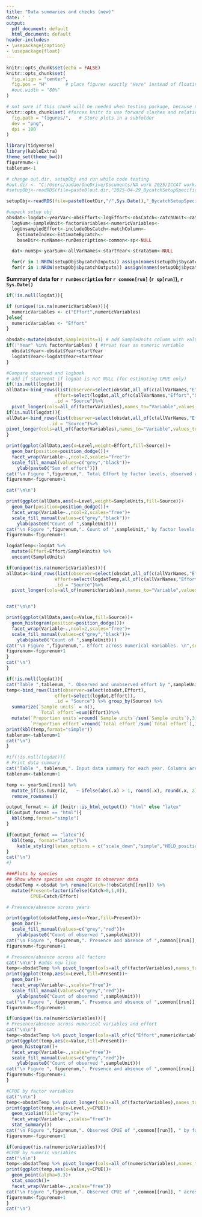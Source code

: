 ```yaml
---
title: "Data summaries and checks (new)"
date: ' '
output:
  pdf_document: default
  html_document: default
header-includes:
- \usepackage{caption}
- \usepackage{float}
---
```


```r
knitr::opts_chunk$set(echo = FALSE)
knitr::opts_chunk$set(
  fig.align = "center",
  fig.pos = "H"       # place figures exactly "Here" instead of floating
  #out.width = "80%"
)

# not sure if this chunk will be needed when testing package, because not be using a path locating this markdown file
knitr::opts_chunk$set( #forces knitr to use forward slashes and relative paths for figure output when rendering in pdf
  fig.path = "figures/",   # Store plots in a subfolder
  dev = "png",
  dpi = 100
)
```

```r
library(tidyverse)
library(kableExtra)
theme_set(theme_bw())
figurenum<-1
tablenum<-1
```

```r
# change out.dir, setupObj and run while code testing
#out.dir <- "C:/Users/aadao/OneDrive/Documents/NA work 2025/ICCAT work/Tool improvements project/Output SimulatedExample_newdatasetupfunction/"
#setupObj<-readRDS(file=paste0(out.dir,"2025-04-29_BycatchSetupSpecification.rds"))

setupObj<-readRDS(file=paste0(outDir,"/",Sys.Date(),"_BycatchSetupSpecification.rds"))

#unpack setup obj
obsdat<-logdat<-yearVar<-obsEffort<-logEffort<-obsCatch<-catchUnit<-catchType<-
  logNum<-sampleUnit<-factorVariables<-numericVariables<-
  logUnsampledEffort<-includeObsCatch<-matchColumn<-
    EstimateIndex<-EstimateBycatch<-
    baseDir<-runName<-runDescription<-common<-sp<-NULL

  dat<-numSp<-yearSum<-allVarNames<-startYear<-strataSum<-NULL

  for(r in 1:NROW(setupObj$bycatchInputs)) assign(names(setupObj$bycatchInputs)[r], setupObj$bycatchInputs[[r]]) #assign values of bycatchInputs to each element
  for(r in 1:NROW(setupObj$bycatchOutputs)) assign(names(setupObj$bycatchOutputs)[r],setupObj$bycatchOutputs[[r]])

```

**Summary of data for `r runDescription` for  `r common[run]` (`r sp[run]`), `r Sys.Date()` **

```r

if(!is.null(logdat)){

if (unique(!is.na(numericVariables))){
  numericVariables <- c("Effort",numericVariables)
}else{
  numericVariables <- "Effort"
}

obsdat<-mutate(obsdat,SampleUnits=1) # add SampleUnits column with value set to 1 for every row
if(!"Year" %in% factorVariables) { #treat Year as numeric variable
  obsdat$Year<-obsdat$Year+startYear
  logdat$Year<-logdat$Year+startYear
}

#Compare observed and logbook  
# add if statement if logdat is not NULL (for estimating CPUE only)
if(!is.null(logdat)){
allData<-bind_rows(list(observer=select(obsdat,all_of(c(allVarNames,"Effort","SampleUnits"))),
                  effort=select(logdat,all_of(c(allVarNames,"Effort","SampleUnits")))),
                  .id = "Source")%>%
  pivot_longer(cols=all_of(factorVariables),names_to="Variable",values_to = "Level")}
if(is.null(logdat)){
allData<-bind_rows(list(observer=select(obsdat,all_of(c(allVarNames,"Effort","SampleUnits")))),
                .id = "Source")%>%
pivot_longer(cols=all_of(factorVariables),names_to="Variable",values_to = "Level")
}

print(ggplot(allData,aes(x=Level,weight=Effort,fill=Source))+
  geom_bar(position=position_dodge())+
  facet_wrap(Variable~.,ncol=2,scales="free")+
  scale_fill_manual(values=c("grey","black"))+
    ylab(paste0("Sum of effort")))
cat("\n Figure ",figurenum,". Total Effort by factor levels, observed and total. \n",sep="")
figurenum<-figurenum+1

cat("\n\n")

print(ggplot(allData,aes(x=Level,weight=SampleUnits,fill=Source))+
  geom_bar(position=position_dodge())+
  facet_wrap(Variable~.,ncol=2,scales="free")+
  scale_fill_manual(values=c("grey","black"))+
    ylab(paste0("Count of ",sampleUnit)))
cat("\n Figure ",figurenum,". Count of ",sampleUnit," by factor levels, observed and total. \n",sep="")
figurenum<-figurenum+1

logdatTemp<-logdat %>%
  mutate(Effort=Effort/SampleUnits) %>%
  uncount(SampleUnits)

if(unique(!is.na(numericVariables))){
allData<-bind_rows(list(observer=select(obsdat,all_of(c(allVarNames,"Effort"))),
                  effort=select(logdatTemp,all_of(c(allVarNames,"Effort")))),
                  .id = "Source")%>%
  pivot_longer(cols=all_of(numericVariables),names_to="Variable",values_to = "Value")


cat("\n\n")

print(ggplot(allData,aes(x=Value,fill=Source))+
  geom_histogram(position=position_dodge())+
  facet_wrap(Variable~.,ncol=2,scales="free")+
  scale_fill_manual(values=c("grey","black"))+
    ylab(paste0("Count of ",sampleUnit)))
cat("\n Figure ",figurenum,". Effort across numerical variables. \n",sep="")
figurenum<-figurenum+1
}
cat("\n")
}

```


\vspace{1cm}

```r
if(!is.null(logdat)){
cat("Table ",tablenum, ". Observed and unobserved effort by ",sampleUnit,"", sep="")
temp<-bind_rows(list(observer=select(obsdat,Effort),
                  effort=select(logdat,Effort)),
                  .id = "Source") %>% group_by(Source) %>%
  summarize(`Sample units` = n(),
            `Total effort`=sum(Effort))%>%
  mutate(`Proportion units`=round(`Sample units`/sum(`Sample units`),3),
         `Proportion effort`=round(`Total effort`/sum(`Total effort`),3)) 
print(kbl(temp,format="simple"))
tablenum<-tablenum+1
cat("\n")
}
```

\newpage

```r
#if(!is.null(logdat)){
# Print data summary
cat("Table ", tablenum,". Input data summary for each year. Columns are: Year, logbook effort (Eff), logbook sample units (Units), observed catch (OCat), observed effort (OEff), observed sample units (OUnit; ",sampleUnit,"), mean catch per unit effort (CPUE), standard error of CPUE (CPse), count of outliers (Out), number of sample units with positive observations (Pos), standard deviation of observed catch (OCatS), standard deviation of observed effort (OEffS), covariance (Cov), fraction of positive observations (PFrac), fraction of effort observed (EFrac), fraction of sample units observed (UFrac), estimated catch using unstratified ratio estimator (Cat), standard error of estimated catch (Cse)", sep="")
tablenum<-tablenum+1

temp <- yearSum[[run]] %>%
  mutate_if(is.numeric,   ~ ifelse(abs(.x) > 1, round(.x), round(.x, 2))) %>%
  remove_rownames()

output_format <- if (knitr::is_html_output()) "html" else "latex"
if(output_format == "html"){
  kbl(temp,format="simple")
}

if(output_format == "latex"){
  kbl(temp, format="latex")%>%
    kable_styling(latex_options = c("scale_down","simple","HOLD_position"))
}
cat("\n")
#}
```

\newpage

```r
###Plots by species
## Show where species was caught in observer data
obsdatTemp <-obsdat %>% rename(Catch=!!obsCatch[[run]]) %>%
  mutate(Present=factor(ifelse(Catch>0,1,0)),
         CPUE=Catch/Effort)

# Presence/absence across years

print(ggplot(obsdatTemp,aes(x=Year,fill=Present))+
  geom_bar()+
  scale_fill_manual(values=c("grey","red"))+
    ylab(paste0("Count of observed ",sampleUnit)))
cat("\n Figure ", figurenum,". Presence and absence of ",common[[run]], " in each year. \n",sep="")
figurenum<-figurenum+1

# Presence/absence across all factors
cat("\n\n") #adds new line
temp<-obsdatTemp %>% pivot_longer(cols=all_of(factorVariables),names_to="Variable",values_to = "Level") 
print(ggplot(temp,aes(x=Level,fill=Present))+
  geom_bar()+
  facet_wrap(Variable~.,scales="free")+
  scale_fill_manual(values=c("grey","red"))+
    ylab(paste0("Count of observed ",sampleUnit)))
cat("\n Figure ", figurenum,". Presence and absence of ",common[[run]], " across factor variables. \n",sep="")
figurenum<-figurenum+1

if(unique(!is.na(numericVariables))){
# Presence/absence across numerical variables and effort
cat("\n\n")
temp<-obsdatTemp %>% pivot_longer(cols=all_of(c("Effort",numericVariables)),names_to="Variable",values_to = "Value") 
print(ggplot(temp,aes(x=Value,fill=Present))+
  geom_histogram()+
  facet_wrap(Variable~.,scales="free")+
  scale_fill_manual(values=c("grey","red"))+
    ylab(paste0("Count of observed ",sampleUnit)))
cat("\n Figure ", figurenum,". Presence and absence of ",common[[run]], " across numerical variables. \n",sep="")
figurenum<-figurenum+1
}

#CPUE by factor variables
cat("\n\n")
temp<-obsdatTemp %>% pivot_longer(cols=all_of(factorVariables),names_to="Variable",values_to = "Level") 
print(ggplot(temp,aes(x=Level,y=CPUE))+
  geom_violin(fill="grey")+
  facet_wrap(Variable~.,scales="free")+
  stat_summary())
cat("\n Figure ",figurenum,". Observed CPUE of ",common[[run]], " by factor levels.\n",sep="")
figurenum<-figurenum+1

if(unique(!is.na(numericVariables))){
#CPUE by numeric variables
cat("\n\n")
temp<-obsdatTemp %>% pivot_longer(cols=all_of(numericVariables),names_to="Variable",values_to = "Value") 
print(ggplot(temp,aes(x=Value,y=CPUE))+
  geom_point(alpha=0.3)+
  stat_smooth()+
  facet_wrap(Variable~.,scales="free"))
cat("\n Figure ",figurenum,". Observed CPUE of ",common[[run]], " across numerical variables. \n",sep="")
figurenum<-figurenum+1
}
cat("\n")

```






